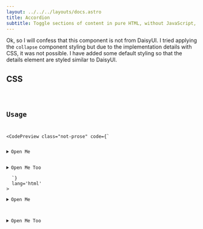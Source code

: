 ```yaml
---
layout: ../../../layouts/docs.astro
title: Accordion
subtitle: Toggle sections of content in pure HTML, without JavaScript, using minimal and semantic markup.
---
```



Ok, so I will confess that this component is not from DaisyUI. I tried applying the `collapse` component styling but due to the implementation details with CSS, it was not possible. I have added some default styling so that the details element are styled similar to DaisyUI.

## CSS

<Code lang='postcss' code={AccordianCSS} />

## Usage

<CodePreview 
  class="not-prose"
  code={`
<details>
  <summary>Open Me</summary>
  <div>I am the content of the details</div>
</details>

<details>
  <summary>Open Me Too</summary>
  <div>I am the content of the details</div>
  <div>I am more content</div>
</details>
  `}
  lang='html'
>
  <details>
    <summary>Open Me</summary>
    <div> I am the content of the details</div>
  </details>

  <details>
    <summary>Open Me Too</summary>
    <div> I am the content of the details</div>
    <div> I am more content</div>
  </details>
</CodePreview>

